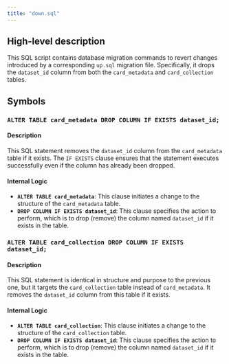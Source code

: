 ```yaml
---
title: "down.sql"
---
```


## High-level description
This SQL script contains database migration commands to revert changes introduced by a corresponding `up.sql` migration file. Specifically, it drops the `dataset_id` column from both the `card_metadata` and `card_collection` tables.

## Symbols

### `ALTER TABLE card_metadata DROP COLUMN IF EXISTS dataset_id;`
#### Description
This SQL statement removes the `dataset_id` column from the `card_metadata` table if it exists. The `IF EXISTS` clause ensures that the statement executes successfully even if the column has already been dropped.

#### Internal Logic
- **`ALTER TABLE card_metadata`**: This clause initiates a change to the structure of the `card_metadata` table.
- **`DROP COLUMN IF EXISTS dataset_id`**: This clause specifies the action to perform, which is to drop (remove) the column named `dataset_id` if it exists in the table.

### `ALTER TABLE card_collection DROP COLUMN IF EXISTS dataset_id;`
#### Description
This SQL statement is identical in structure and purpose to the previous one, but it targets the `card_collection` table instead of `card_metadata`. It removes the `dataset_id` column from this table if it exists.

#### Internal Logic
- **`ALTER TABLE card_collection`**: This clause initiates a change to the structure of the `card_collection` table.
- **`DROP COLUMN IF EXISTS dataset_id`**: This clause specifies the action to perform, which is to drop (remove) the column named `dataset_id` if it exists in the table.
